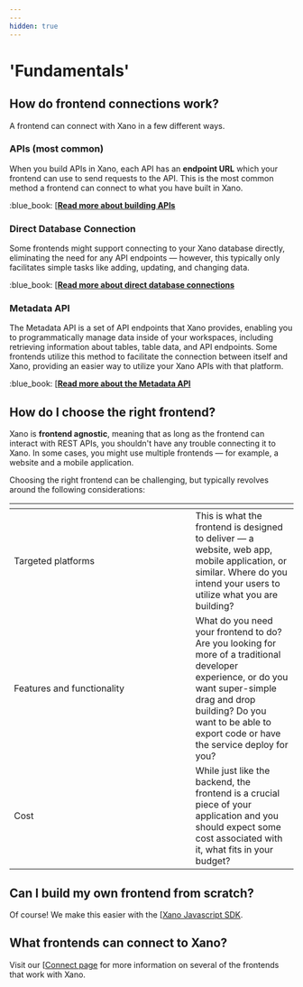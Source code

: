 ```yaml
---
---
hidden: true
---
```


# 'Fundamentals'

## How do frontend connections work?

A frontend can connect with Xano in a few different ways.

### APIs (most common)

When you build APIs in Xano, each API has an **endpoint URL** which your frontend can use to send requests to the API. This is the most common method a frontend can connect to what you have built in Xano.

:blue\_book: [[**Read more about building APIs**](../the-function-stack/building-with-visual-development/apis/)

### Direct Database Connection

Some frontends might support connecting to your Xano database directly, eliminating the need for any API endpoints — however, this typically only facilitates simple tasks like adding, updating, and changing data.

:blue\_book: [[**Read more about direct database connections**](../xano-features/instance-settings/direct-database-connector.mdx)

### Metadata API

The Metadata API is a set of API endpoints that Xano provides, enabling you to programmatically manage data inside of your workspaces, including retrieving information about tables, table data, and API endpoints. Some frontends utilize this method to facilitate the connection between itself and Xano, providing an easier way to utilize your Xano APIs with that platform.

:blue\_book: [[**Read more about the Metadata API**](../xano-features/metadata-api/)

## How do I choose the right frontend?

Xano is **frontend agnostic**, meaning that as long as the frontend can interact with REST APIs, you shouldn't have any trouble connecting it to Xano. In some cases, you might use multiple frontends — for example, a website and a mobile application.

Choosing the right frontend can be challenging, but typically revolves around the following considerations:

<table><thead><tr><th width="306"></th><th></th></tr></thead><tbody><tr><td>Targeted platforms</td><td>This is what the frontend is designed to deliver — a website, web app, mobile application, or similar. Where do you intend your users to utilize what you are building?</td></tr><tr><td>Features and functionality</td><td>What do you need your frontend to do? Are you looking for more of a traditional developer experience, or do you want super-simple drag and drop building? Do you want to be able to export code or have the service deploy for you?</td></tr><tr><td>Cost</td><td>While just like the backend, the frontend is a crucial piece of your application and you should expect some cost associated with it, what fits in your budget? </td></tr></tbody></table>

## Can I build my own frontend from scratch?

Of course! We make this easier with the [[Xano Javascript SDK](https://go.xano.co/sdk).

## What frontends can connect to Xano?

Visit our [[Connect page](https://xano.com/connect) for more information on several of the frontends that work with Xano.